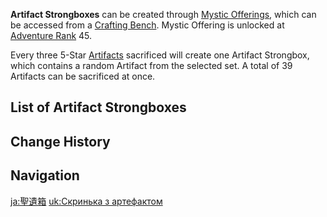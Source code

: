 {{Terminology Infobox
|image        = Artifact Strongbox Menu.png
|type         = Reliquary
|type2        = Game Systems
}}
'''Artifact Strongboxes''' can be created through [[Mystic Offering]]s, which can be accessed from a [[Crafting Bench]]. Mystic Offering is unlocked at [[Adventure Rank]] 45.

Every three 5-Star [[Artifacts]] sacrificed will create one Artifact Strongbox, which contains a random Artifact from the selected set. A total of 39 Artifacts can be sacrificed at once.

==List of Artifact Strongboxes==
{{Items by Category List|Artifact Strongboxes|resultsheader=There are %PAGES% Artifact Strongboxes that can be created:}}

==Change History==
{{Change History|2.0}}

==Navigation==
{{Artifact Navbox}}

[[Category:Artifact Strongboxes| ]]

[[ja:聖遺箱]]
[[uk:Скринька з артефактом]]